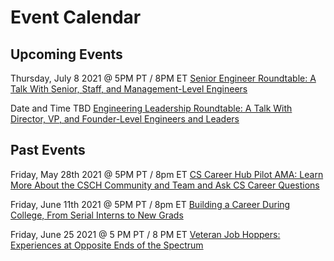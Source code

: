 
<MdLayout title="Event Calendar" hideTopButton>

# Event Calendar

## Upcoming Events

Thursday, July 8 2021 @ 5PM PT / 8PM ET [Senior Engineer Roundtable: A Talk With Senior, Staff, and Management-Level Engineers](event-calendar/senior-engineer-roundtable)

Date and Time TBD [Engineering Leadership Roundtable: A Talk With Director, VP, and Founder-Level Engineers and Leaders](event-calendar/engineering-leadership-roundtable)

## Past Events

Friday, May 28th 2021 @ 5PM PT / 8pm ET [CS Career Hub Pilot AMA: Learn More About the CSCH Community and Team and Ask CS Career Questions](/event-calendar/csch-pilot-ama)

Friday, June 11th 2021 @ 5PM PT / 8pm ET [Building a Career During College, From Serial Interns to New Grads](/event-calendar/csch-college-career)

Friday, June 25 2021 @ 5 PM PT / 8 PM ET [Veteran Job Hoppers: Experiences at Opposite Ends of the Spectrum](event-calendar/job-hoppers-experience)

</MdLayout>
